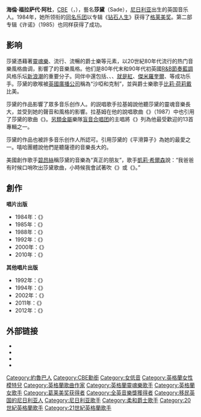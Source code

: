{{Multiple issues|
{{BLP unsourced|time=2021-05-20T03:51:24+00:00}}
{{Citation style|time=2021-05-20T03:51:24+00:00}}
}}
{{Infobox musical artist
| name = Sade  
| image =Sade Adu 1.jpg
| background = 女歌手
| birth_name = Helen Folasade Adu
| birth_date = {{Birth date and age|1959|01|16|df=y}}
| birth_place = {{NGR}}[[奥约州|奥约州]][[伊巴丹|伊巴丹]]
| origin = 英国伦敦
| genre = [[滑顺爵士|滑顺爵士]]、[[灵魂乐|灵魂乐]]、[[爵士乐|爵士乐]]、[[节奏布鲁斯|节奏布鲁斯]]、[[平静风暴|平静风暴]]、[[文雅流行|文雅流行]]、[[软摇滚|软摇滚]]、[[成人当代音乐|成人当代音乐]]
| occupation = 歌手、词曲作者、作曲、编曲、唱片制作人
| years_active = 1983年至今
| label = [[Portrait_Records|Portrait]]<br />[[Epic_Records|Epic]]<br />[[RCA_Records|RCA]]
| associated_acts = [[莎黛_(乐团)|莎黛]]
| website = [http://www.sade.com/ www.sade.com]
}}
'''海倫·福拉萨代·阿杜'''，[[英帝國司令勳章|CBE]]（{{lang-en|Helen Folasade Adu}}，{{bd|1959年|1月16日|||catIdx=Sade}}），藝名'''莎黛'''（Sade），[[尼日利亚|尼日利亚]]出生的英国音乐人。1984年，她所领衔的[[莎黛_(乐团)|同名乐团]]以专辑《[[钻石人生|钻石人生]]》获得了[[格莱美奖|格莱美奖]]。第二部专辑《许诺》（1985）也同样获得了成功。

==影响==
莎黛憑藉著[[靈魂樂|靈魂樂]]、流行、流暢的爵士樂等元素，以20世紀80年代流行的热门音樂風格曲调，影響了{{le|新靈魂樂|Neo Soul}}的音樂風格。他们是80年代末和90年代初英國[[节奏布鲁斯|R&B節奏藍調]]风格乐坛[[新浪潮|新浪潮]]的重要分子。同伴中還包括{{le|靈魂·II·靈魂|Soul II Soul}}、{{le|卡倫·惠勒|Caron Wheeler}}、{{le|全新重物|Brand New Heavies}}、[[就是紅合唱團|就是紅]]、[[傑米羅奎爾|傑米羅奎爾]]、{{le|麗莎·斯坦斯菲爾德|Lisa Stansfield}}等成功乐手。莎黛的歌喉被[[英國廣播公司|英國廣播公司]]稱為“沙啞和克制”，並與爵士樂歌手[[比莉·荷莉戴|比莉·荷莉戴]]比美。

莎黛的作品影響了眾多音乐创作人。{{le|埃里克·B和拉基姆|Eric B. & Rakim}}的説唱歌手拉基姆說他聽莎黛的靈魂音樂長大，並受到她的聲音和風格的影響。拉基姆在他的說唱歌曲《{{le|付全款|Paid in Full (album)}}》（1987）中也引用了莎黛的歌曲《{{le|平滑算子|Smooth Operator}}》。[[另類金屬|另類金屬]]樂隊[[盲音合唱团|盲音合唱团]]的主唱{{le|奇諾·莫雷諾|Chino Moreno}}將《{{le|奢華的愛|Love Deluxe}}》列為他最受歡迎的13首專輯之一。

莎黛的作品也被許多音乐创作人所認可。{{le|艾略特小姐|Missy Elliott}}引用莎黛的《平滑算子》為她的最愛之一。嘻哈團體{{le|惡作劇之魂|Souls of Mischief}}說他們是聽薩德的音樂長大的。

美國創作歌手[[碧昂絲|碧昂絲]]稱莎黛的音樂為“真正的朋友”，歌手[[凱莉·希爾森|凱莉·希爾森]]說：“我爸爸有时候口哨吹出莎黛歌曲，小時候我會試著吹《{{le|珍惜這一天|Cherish the Day}}》或《{{le|最甜蜜的禁忌|Sweetest Taboo}}》。”

==創作==
'''唱片出版''' 
*1984年：《{{le|鑽石生活|Diamond Life}}》
*1985年：《{{le|許諾|Promise (Sade album)}}》
*1988年：《{{le|比自尊更强|Stronger Than Pride}}》
*1992年：《{{le|奢華的愛|Love Deluxe}}》
*2000年：《{{le|愛人搖滾|Lovers Rock (album)}}》
*2010年：《{{le|愛的士兵|Soldier of Love (album)}}》

'''其他唱片出版''' 
*1992年：《{{le|奢華混音|Remix Deluxe}}》
*1994年：《{{le|莎黛最佳作|The Best of Sade}}》
*2002年：《{{le|愛人現場版|Lovers Live}}》
*2011年：《{{le|究極收藏|The Ultimate Collection (Sade album)}}》
*2012年：《{{le|帶我回家：2011年現場版|Bring Me Home: Live 2011}}》

==外部链接==
{{commons category|Sade Adu}}
*{{Official website|https://www.sade.com}}
*{{allmusic|class=artist|id=p5337|label=Sade}}
*{{Discogs artist|Sade|Sade}}
*{{musicbrainz artist|id=67930b3e-e00b-469f-8c74-fd69f20522ec|name=Sade}}

{{Authority control}}
{{DEFAULTSORT:Sade}}
[[Category:約魯巴人|Category:約魯巴人]]
[[Category:CBE勳銜|Category:CBE勳銜]]
[[Category:女低音|Category:女低音]]
[[Category:英格蘭女性模特兒|Category:英格蘭女性模特兒]]
[[Category:英格蘭歌曲作家|Category:英格蘭歌曲作家]]
[[Category:英格蘭靈魂樂歌手|Category:英格蘭靈魂樂歌手]]
[[Category:英格蘭女歌手|Category:英格蘭女歌手]]
[[Category:葛莱美奖获得者|Category:葛莱美奖获得者]]
[[Category:全英音樂獎獲得者|Category:全英音樂獎獲得者]]
[[Category:移民英国的尼日利亚人|Category:移民英国的尼日利亚人]]
[[Category:尼日利亚歌手|Category:尼日利亚歌手]]
[[Category:柔和爵士歌手|Category:柔和爵士歌手]]
[[Category:20世紀英格蘭歌手|Category:20世紀英格蘭歌手]]
[[Category:21世紀英格蘭歌手|Category:21世紀英格蘭歌手]]